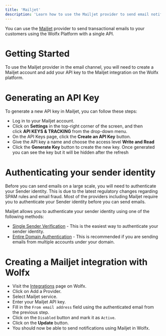 ```yaml
---
title: 'Mailjet'
description: 'Learn how to use the Mailjet provider to send email notifications using Wolfx'
---
```


You can use the [Mailjet](https://mailjet.com/) provider to send transactional emails to your customers using the Wolfx Platform with a single API.

# Getting Started

To use the Mailjet provider in the email channel, you will need to create a Mailjet account and add your API key to the Mailjet integration on the Wolfx platform.

# Generating an API Key

To generate a new API key in Mailjet, you can follow these steps:

- Log in to your Mailjet account.
- Click on **Settings** in the top-right corner of the screen, and then click **API KEYS & TRACKING** from the drop-down menu.
- On the API Keys page, click the **Create an API Key** button.
- Give the API key a name and choose the access level **Write and Read**
- Click the **Generate Key** button to create the new key. Once generated you can see the key but it will be hidden after the refresh

# Authenticating your sender identity

Before you can send emails on a large scale, you will need to authenticate your Sender identity. This is due to the latest regulatory changes regarding SPAM rules and email fraud. Most of the providers including Mailjet require you to authenticate your Sender identity before you can send emails.

Mailjet allows you to authenticate your sender identity using one of the following methods:

- [Single Sender Verification](https://dev.mailjet.com/email/guides/senders-and-domains/#sender-validation) - This is the easiest way to authenticate your sender identity.
- [Entire Domain Authentication](https://dev.mailjet.com/email/guides/senders-and-domains/#spf-and-dkim-validation) - This is recommended if you are sending emails from multiple accounts under your domain.

# Creating a Mailjet integration with Wolfx

- Visit the [Integrations](https://web.novu.co/integrations?utm_campaign=docs-mailjet) page on Wolfx.
- Click on Add a Provider.
- Select Mailjet service.
- Enter your Mailjet API key.
- Fill in the `From email address` field using the authenticated email from the previous step.
- Click on the `Disabled` button and mark it as `Active`.
- Click on the **Update** button.
- You should now be able to send notifications using Mailjet in Wolfx.